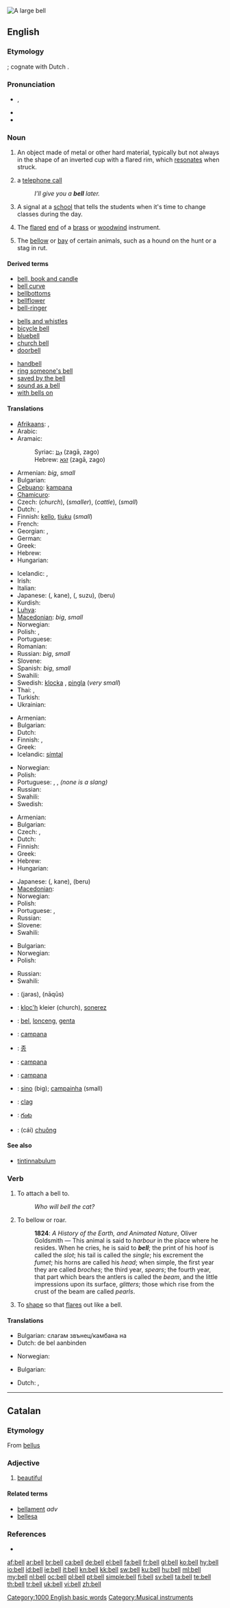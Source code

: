 [[Image:Dzwon z Jasnej Góry.jpg|thumb|A large '''bell''']]
{{also|Bell}}
==English==

{{wikipedia}}

===Etymology===
{{etyl|ang}} {{term|belle}}; cognate with Dutch {{term|bel}}.

===Pronunciation===
* {{IPA|/bɛl/}}, {{SAMPA|/bEl/}}
* {{audio|en-us-bell.ogg|Audio (US)}}
* {{rhymes|ɛl}}

===Noun===
{{en-noun}}

# An object made of metal or other hard material, typically but not always in the shape of an inverted cup with a flared rim, which [[resonate]]s when struck.
# {{context|mostly|British|informal}} a [[telephone call]]
#: ''I’ll give you a '''bell''' later.''
# A signal at a [[school]] that tells the students when it's time to change classes during the day.
# {{music}} The [[flared]] [[end]] of a [[brass]] or [[woodwind]] instrument.
# The [[bellow]] or [[bay]] of certain animals, such as a hound on the hunt or a stag in rut.

====Derived terms====
{{rel-top3|Terms derived from ''bell'' (noun)}}
* [[bell, book and candle]]
* [[bell curve]]
* [[bellbottoms]]
* [[bellflower]]
* [[bell-ringer]]
{{rel-mid3}}
* [[bells and whistles‎]]
* [[bicycle bell]]
* [[bluebell]]
* [[church bell]]
* [[doorbell]]
{{rel-mid3}}
* [[handbell]]
* [[ring someone's bell]]
* [[saved by the bell]]
* [[sound as a bell]]
* [[with bells on]]
{{rel-bottom}}

====Translations====
{{trans-top|metallic resonating object}}
* [[Afrikaans]]: {{t+|af|bel|xs=Afrikaans}},  {{t-|af|klok|xs=Afrikaans}}
* Arabic: {{t-|ar|جرس|tr=jaras}}
* Aramaic:
*: Syriac: [[ܙܓܐ]] (zagā, zago) {{m}}
*: Hebrew: [[זגא]] (zagā, zago) {{m}}
* Armenian: {{t+|hy|զանգ|tr=zang}} ''big'', {{t-|hy|զանգակ|tr=zangak}} ''small''
* Bulgarian: {{t|bg|камбана|f}}
* [[Cebuano]]: [[kampana]]
* [[Chamicuro]]: {{tø|ccc|kasesepi}}
* Czech: {{t-|cs|zvon|m}} (''church''), {{t-|cs|zvonek|m}} (''smaller''), {{t-|cs|zvonec|m}} (''cattle''), {{t|cs|zvoneček|m}} (''small'')
* Dutch: {{t+|nl|bel|m}}, {{t+|nl|klok|f}}
* Finnish: [[kello]], [[tiuku]] (''small'')
* French: {{t+|fr|cloche|f}}
* Georgian: {{t-|ka|ზარი|tr=zari|sc=Geor|xs=Georgian}}, {{t|ka|ზანზალაკი|tr=zanzalaki|sc=Geor|xs=Georgian}}
* German: {{t+|de|Glocke|f}}
* Greek: {{t+|el|καμπάνα|f|tr=kampána}}
* Hebrew: {{t+|he|פעמון|m|tr=paamon}}
* Hungarian: {{t+|hu|harang}}
{{trans-mid}}
* Icelandic: {{t+|is|bjalla|f}}, {{t+|is|klukka|f}}
* Irish: {{t+|ga|clog|xs=Irish}}
* Italian: {{t+|it|campana|f}}
* Japanese: {{Jpan|[[鐘]]}} ({{Jpan|[[かね]]}}, kane), {{Jpan|[[鈴]]}} ({{Jpan|[[すず]]}}, suzu), {{Jpan|[[ベル]]}} (beru)
* Kurdish: {{t|ku|زه‌نگ|tr=zeng|sc=ku-Arab}}
* [[Luhya]]: {{tø|luy|ekengele}}
* [[Macedonian]]: {{t|mk|ѕвоно|n|tr=dzvóno}} ''big'',  {{t|mk|ѕвонче|n|tr=dzvónče}} ''small''
* Norwegian: {{t|no|bjelle|m+f}}
* Polish: {{t+|pl|dzwon|m}}, {{t+|pl|dzwonek|m}}
* Portuguese: {{t+|pt|sino|m}}
* Romanian: {{t+|ro|clopot|n}}
* Russian: {{t+|ru|колокол|m|tr=kólokol}} ''big'', {{t+|ru|колокольчик|m|tr=kolokól’čik}} ''small''
* Slovene: {{t-|sl|zvon|m}}
* Spanish: {{t+|es|campana|f}} ''big'', {{t+|es|campanilla|f}} ''small''
* Swahili: {{t+|sw|kengele|xs=Swahili}}
* Swedish: [[klocka]] {{c}}, [[pingla]] {{c}} (''very small'')
* Thai: {{t-|th|ระฆัง|tr=rákang}}, {{t+|th|กระดิ่ง|tr=gràdìng}}
* Turkish: {{t+|tr|çan}}
* Ukrainian: {{t|uk|дзвоник|tr=dzvonik|xs=Ukrainian}}
{{trans-bottom}}

{{trans-top|a telephone call}}
* Armenian: {{t+|hy|զանգ|tr=zang}}
* Bulgarian: {{t|bg|звън|m}}
* Dutch: {{t|nl|belletje|n}}
* Finnish: {{t-|fi|soitto}}, {{t-|fi|puhelu}}
* Greek: {{t+|el|τηλεφώνημα|n|tr=tilefónima}}
* Icelandic: [[símtal]] {{n}}
{{trans-mid}}
* Norwegian: {{t-|no|ringing|m+f}}
* Polish: {{t+|pl|dzwonek|m}}
* Portuguese: {{t-|pt|telefonema|m}}, {{t+|pt|ligação|f}}, {{t+|pt|chamada|f}} ''(none is a slang)''
* Russian: {{t+|ru|звонок|m|tr=zvonók}}
* Swahili: {{t+|sw|kengele|xs=Swahili}}
* Swedish: {{t-|sv|pling|n}}
{{trans-bottom}}

{{trans-top|signal at a school}}
* Armenian: {{t+|hy|զանգ|tr=zang}}
* Bulgarian: {{t-|bg|звънец|m}}
* Czech: {{t|cs|zvonění|n}}, {{t-|cs|zvonek|m}}
* Dutch: {{t+|nl|bel|m}}
* Finnish: {{t+|fi|kello}}
* Greek: {{t+|el|κουδούνι|n|tr=kouðoüni}}
* Hebrew: {{t-|he|צלצול|m|tr=tsiltsul}}
* Hungarian: {{t+|hu|csengő}}
{{trans-mid}}
* Japanese: {{Jpan|[[鐘]]}} ({{Jpan|[[かね]]}}, kane), {{Jpan|[[ベル]]}} (beru)
* [[Macedonian]]: {{t|mk|ѕвонче|n|tr=dzvónče}}
* Norwegian: {{t|no|innringing|m+f}}
* Polish: {{t+|pl|dzwonek|m}}
* Portuguese: {{t+|pt|sinal|m}}, {{t+|pt|campainha|f}}
* Russian: {{t+|ru|звонок|m|tr=zvonók}}
* Slovene: {{t+|sl|zvonec|m}}
* Swahili: {{t+|sw|kengele|xs=Swahili}}
{{trans-bottom}}

{{trans-top|the flared end of a brass or woodwind instrument}}
* Bulgarian: {{t|bg|камбановидно разширение}}
* Norwegian: {{t|no|sjallstykke|n}}
* Polish: {{t|pl|czara|f}}
{{trans-mid}}
* Russian: {{t+|ru|раструб|m|tr=rástrub}}
* Swahili: {{t+|sw|kengele|xs=Swahili}}
{{trans-bottom}}

{{checktrans-top}}
* {{ttbc|Arabic}}: {{Arab|[[جرس]]}} (jaras), {{Arab|[[ناقوس]]}} (nāqūs)
* {{ttbc|Breton}}: [[kloc'h]] {{m}} kleier {{p}} (church), [[sonerez]] {{f}}
* {{ttbc|Indonesian}}: [[bel]], [[lonceng]], [[genta]]
* {{ttbc|Interlingua}}: [[campana]]
{{checktrans-mid}}
* {{ttbc|Korean}}: [[종]]
* {{ttbc|Latin}}: [[campana]] {{f}}
* {{ttbc|Occitan}}: [[campana]] {{f}}
* {{ttbc|Portuguese}}: [[sino]] {{m}} (big); [[campainha]] {{f}} (small)
* {{ttbc|Scottish Gaelic}}: [[clag]] {{m}}
* {{ttbc|Telugu}}: [[గంట]]
* {{ttbc|Vietnamese}}: (cái) [[chuông]]
{{checktrans-bottom}}

====See also====
* [[tintinnabulum]]

===Verb===
{{en-verb}}

# {{transitive}} To attach a bell to.
#: ''Who will bell the cat?''
# {{intransitive}} To bellow or roar.
#: '''1824''': ''A History of the Earth, and Animated Nature'', Oliver Goldsmith — This animal is said to ''harbour'' in the place where he resides. When he cries, he is said to '''''bell'''''; the print of his hoof is called the ''slot''; his tail is called the ''single''; his excrement the ''fumet''; his horns are called his ''head''; when simple, the first year they are called ''broches''; the third year, ''spears''; the fourth year, that part which bears the antlers is called the ''beam'', and the little impressions upon its surface, ''glitters''; those which rise from the crust of the beam are called ''pearls''.
# To [[shape]] so that [[flare]]s out like a bell.

====Translations====
{{trans-top|attach a bell to}}
* Bulgarian: слагам звънец/камбана на
* Dutch: de bel aanbinden
{{trans-mid}}
* Norwegian: {{t|no|henge en bjelle på}}
{{trans-bottom}}

{{trans-top|Bellow}}
* Bulgarian: {{t|bg|муча}}
{{trans-mid}}
* Dutch: {{t+|nl|balken}}, {{t+|nl|loeien}}
{{trans-bottom}}

[[Category:1000 English basic words]]
[[Category:Musical instruments]]

----

==Catalan==

===Etymology===
From {{etyl|la|ca}} [[bellus]]

===Adjective===
{{ca-adj|f=bella|mpl=bells|fpl=belles}}

# [[beautiful]]

====Related terms====
* [[bellament]] ''adv''
* [[bellesa]] {{f}}

===References===
* {{R:IEC4}}

[[af:bell]]
[[ar:bell]]
[[br:bell]]
[[ca:bell]]
[[de:bell]]
[[el:bell]]
[[fa:bell]]
[[fr:bell]]
[[gl:bell]]
[[ko:bell]]
[[hy:bell]]
[[io:bell]]
[[id:bell]]
[[ie:bell]]
[[it:bell]]
[[kn:bell]]
[[kk:bell]]
[[sw:bell]]
[[ku:bell]]
[[hu:bell]]
[[ml:bell]]
[[my:bell]]
[[nl:bell]]
[[oc:bell]]
[[pl:bell]]
[[pt:bell]]
[[simple:bell]]
[[fi:bell]]
[[sv:bell]]
[[ta:bell]]
[[te:bell]]
[[th:bell]]
[[tr:bell]]
[[uk:bell]]
[[vi:bell]]
[[zh:bell]]